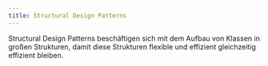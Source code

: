```yaml
---
title: Structural Design Patterns
---
```


Structural Design Patterns beschäftigen sich mit dem Aufbau von Klassen in großen Strukturen, damit diese Strukturen flexible und effizient gleichzeitig effizient bleiben.


<CardGrid>
  <LinkCard title="Adapter" href="/software-development/design-patterns/structural-design-patterns/adapter/" />
  <LinkCard title="Decorator" href="/software-development/design-patterns/structural-design-patterns/decorator/" />
</CardGrid>